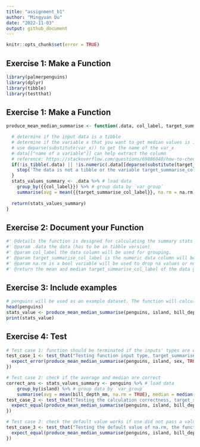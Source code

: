 ```yaml
---
title: "assignment_b1"
author: "Mingyuan Du"
date: "2022-11-03"
output: github_document
---
```


```r
knitr::opts_chunk$set(error = TRUE)
```

## Exercise 1: Make a Function
```r
library(palmerpenguins)
library(dplyr)
library(tibble)
library(testthat)
```

## Exercise 1: Make a Function
```r
produce_mean_median_summarise <- function(.data, col_label, target_summarise_col_label, na.rm=TRUE) {

  # determine if the input data is a tibble
  # determine if the variable x that you want to get median values is in numerical format 
  # use deparse(substitute(var_x)) to get the name of the var_x 
  # data[["name of a variable"]] can help extract the column
  # reference: https://stackoverflow.com/questions/69806040/how-to-check-whether-column-is-numeric-inside-the-function-call
  if(!is_tibble(.data) || !is.numeric(.data[[deparse(substitute(target_summarise_col_label))]])) {
    stop('The data is not a tibble or the variable target_summarise_col_label should be in numerical format.')
  } 
  stats_values_summary <- .data %>% # load data
    group_by({{col_label}}) %>% # group data by `var_group`
    summarise(avg = mean({{target_summarise_col_label}}, na.rm = na.rm), median = median({{target_summarise_col_label}}, na.rm = na.rm))  # get the median and mean of target_summarise_col_label in col_label group, and users can decide whether remove NA or not.
  
  return(stats_values_summary) 
}
```

## Exercise 2: Document your Function
```r
#' @details the function is designed for calculating the summary stats (mean and median) of given target stats label and group label.
#' @param .data the data (has to be in tibble version)
#' @param col_label the data column will be used for grouping.
#' @param target_summarise_col_label is the numeric data column will be used to calculate the statistic values.
#' @param na.rm is a bool variable will be used to drop na values or not.
#' @return the mean and median target_summarise_col_label of the data grouped by col_label
```


## Exercise 3: Include examples
```r
# penguins will be used as an example dataset. The function will calculate the average and median value of bill_depth_mm grouping by island.
head(penguins)
stats_value <- produce_mean_median_summarise(penguins, island, bill_depth_mm, TRUE)
print(stats_value)
```
## Exercise 4: Test
```r
# Test case 1: function should be terminated if the inputs' types are wrong.
test_case_1 <- test_that("Testing function input type, target_summarise_col_label should be numeric value column", {
  expect_error(produce_mean_median_summarise(penguins, island, sex, TRUE),'The data is not a tibble or the variable target_summarise_col_label should be in numerical format.')
})
```

```r
# Test case 2: check if the average and median are correct
correct_ans <- stats_values_summary <- penguins %>% # load data
    group_by(island) %>% # group data by `var_group`
    summarise(avg = mean(bill_depth_mm, na.rm = TRUE), median = median(bill_depth_mm, na.rm = TRUE)) 
test_case_2 <- test_that("Testing the calculation correctness, target_summarise_col_label should be numeric value column", {
  expect_equal(produce_mean_median_summarise(penguins, island, bill_depth_mm, TRUE), correct_ans)
})
```

```r
# Test case 3: check the default value works if use did not pass a value to the na.rm variable.
test_case_3 <- test_that("Testing the default value of na.rm, the function should return a dropping NA cases even if we do not pass value to that variable.", {
  expect_equal(produce_mean_median_summarise(penguins, island, bill_depth_mm), correct_ans)
})
```
